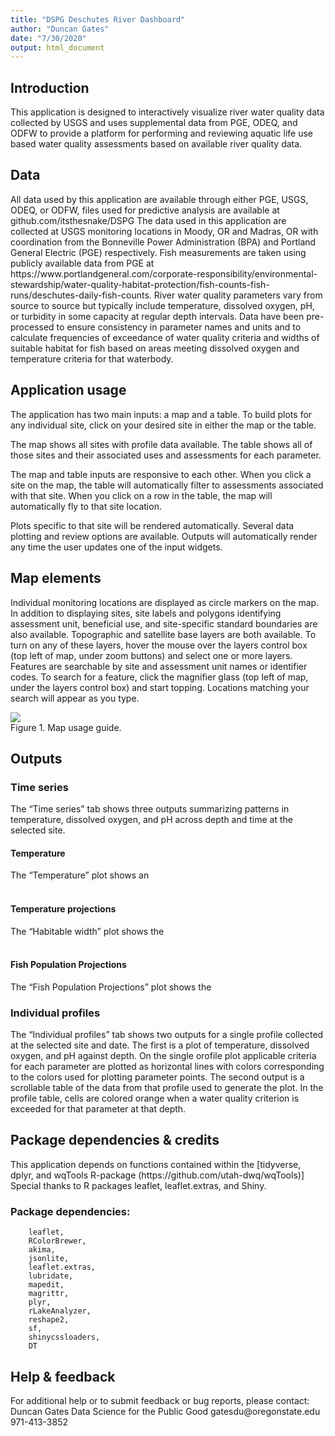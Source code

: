 ```yaml
---
title: "DSPG Deschutes River Dashboard"
author: "Duncan Gates"
date: "7/30/2020"
output: html_document
---
```


## Introduction
This application is designed to interactively visualize river water quality data collected by USGS and uses supplemental data from PGE, ODEQ, and ODFW to provide a platform for performing and reviewing aquatic life use based water quality assessments based on available river quality data.
<br>

## Data
All data used by this application are available through either PGE, USGS, ODEQ, or ODFW, files used for predictive analysis are available at github.com/itsthesnake/DSPG
The data used in this application are collected at USGS monitoring locations in Moody, OR and Madras, OR with coordination from the Bonneville Power Administration (BPA) and Portland General Electric (PGE) respectively. Fish measurements are taken using publicly available data from PGE at https://www.portlandgeneral.com/corporate-responsibility/environmental-stewardship/water-quality-habitat-protection/fish-counts-fish-runs/deschutes-daily-fish-counts.
River water quality parameters vary from source to source but typically include temperature, dissolved oxygen, pH, or turbidity in some capacity at regular depth intervals.
Data have been pre-processed to ensure consistency in parameter names and units
and to calculate frequencies of exceedance of water quality criteria and widths of suitable habitat for fish based on
areas meeting dissolved oxygen and temperature criteria for that waterbody.
<br>

## Application usage
The application has two main inputs: a map and a table. To build plots for any individual site, click on your desired site in either the map or the table.  

The map shows all sites with profile data available. The table shows all of those sites and their associated uses and assessments for each parameter.  

The map and table inputs are responsive to each other. When you click a site on the map, the table will automatically filter to assessments associated with that site.
When you click on a row in the table, the map will automatically fly to that site location.  

Plots specific to that site will be rendered automatically. Several data plotting and review options are available.
Outputs will automatically render any time the user updates one of the input widgets.
<br>

## Map elements
Individual monitoring locations are displayed as circle markers on the map.
In addition to displaying sites, site labels and polygons identifying assessment unit, beneficial use, and site-specific standard boundaries are also available. Topographic and satellite base layers are both available. 
To turn on any of these layers, hover the mouse over the layers control box (top left of map, under zoom buttons) and select one or more layers.
Features are searchable by site and assessment unit names or identifier codes. To search for a feature, click the magnifier glass (top left of map, under the layers control box) and start topping.
Locations matching your search will appear as you type.  

![](map.png)  
Figure 1. Map usage guide.
<br>


## Outputs
### Time series
The "Time series" tab shows three outputs summarizing patterns in temperature, dissolved oxygen, and pH across depth and time at the selected site.
<br>

#### Temperature
The "Temperature" plot shows an 
<br>
<br>

#### Temperature projections
The "Habitable width" plot shows the 
<br>
<br>

#### Fish Population Projections
The "Fish Population Projections" plot shows the 
<br>


### Individual profiles
The "Individual profiles" tab shows two outputs for a single profile collected at the selected site and date.
The first is a plot of temperature, dissolved oxygen, and pH against depth. On the single orofile plot applicable criteria for each parameter are plotted as horizontal lines
with colors corresponding to the colors used for plotting parameter points. The second output is a scrollable table of the data from that profile used to generate the plot.
In the profile table, cells are colored orange when a water quality criterion is exceeded for that parameter at that depth.
<br>

## Package dependencies & credits
This application depends on functions contained within the [tidyverse, dplyr, and wqTools R-package (https://github.com/utah-dwq/wqTools)]
Special thanks to R packages leaflet, leaflet.extras, and Shiny.  

### Package dependencies:  
```
	leaflet,
	RColorBrewer,
	akima,
	jsonlite,
	leaflet.extras,
	lubridate,
	mapedit,
	magrittr,  
	plyr,
	rLakeAnalyzer,
	reshape2,
	sf,  
	shinycssloaders,  
	DT
```

## Help & feedback
For additional help or to submit feedback or bug reports, please contact:  
Duncan Gates
Data Science for the Public Good
gatesdu@oregonstate.edu
971-413-3852